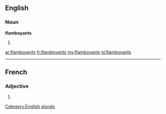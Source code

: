 ==English==

===Noun===
'''flamboyants'''

# {{plural of|[[flamboyant]]}}

[[Category:English plurals]]

[[ar:flamboyants]]
[[fr:flamboyants]]
[[my:flamboyants]]
[[nl:flamboyants]]

----
==French==

===Adjective===
{{fr-adj-form}} {{m|p}}

# {{form of|masculine plural|[[flamboyant]]|lang=fr}}
{{rfc-auto}}
